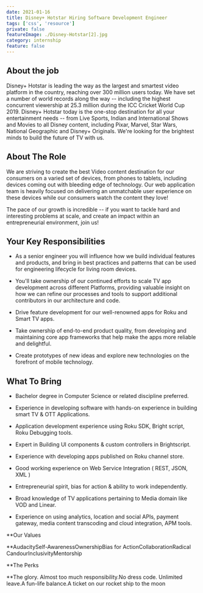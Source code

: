 ```yaml
---
date: 2021-01-16
title: Disney+ Hotstar Hiring Software Development Engineer
tags: ['css', 'resource']
private: false
featureImage: ./Disney-Hotstar[2].jpg
category: internship
feature: false
---
```

**About the job**
-----------------



Disney+ Hotstar is leading the way as the largest and smartest video platform in the country, reaching over 300 million users today. We have set a number of world records along the way -- including the highest concurrent viewership at 25.3 million during the ICC Cricket World Cup 2019. Disney+ Hotstar today is the one-stop destination for all your entertainment needs -- from Live Sports, Indian and International Shows and Movies to all Disney content, including Pixar, Marvel, Star Wars, National Geographic and Disney+ Originals. We're looking for the brightest minds to build the future of TV with us.



**About The Role**
------------------



We are striving to create the best Video content destination for our consumers on a varied set of devices, from phones to tablets, including devices coming out with bleeding edge of technology. Our web application team is heavily focused on delivering an unmatchable user experience on these devices while our consumers watch the content they love!



The pace of our growth is incredible -- if you want to tackle hard and interesting problems at scale, and create an impact within an entrepreneurial environment, join us!



**Your Key Responsibilities**
-----------------------------



-   As a senior engineer you will influence how we build individual features and products, and bring in best practices and patterns that can be used for engineering lifecycle for living room devices.

-   You'll take ownership of our continued efforts to scale TV app development across different Platforms, providing valuable insight on how we can refine our processes and tools to support additional contributors in our architecture and code.

-   Drive feature development for our well-renowned apps for Roku and Smart TV apps.

-   Take ownership of end-to-end product quality, from developing and maintaining core app frameworks that help make the apps more reliable and delightful.

-   Create prototypes of new ideas and explore new technologies on the forefront of mobile technology.



**What To Bring**
-----------------



-   Bachelor degree in Computer Science or related discipline preferred.

-   Experience in developing software with hands-on experience in building smart TV & OTT Applications.

-   Application development experience using Roku SDK, Bright script, Roku Debugging tools.

-   Expert in Building UI components & custom controllers in Brightscript.

-   Experience with developing apps published on Roku channel store.

-   Good working experience on Web Service Integration ( REST, JSON, XML )

-   Entrepreneurial spirit, bias for action & ability to work independently.

-   Broad knowledge of TV applications pertaining to Media domain like VOD and Linear.

-   Experience on using analytics, location and social APIs, payment gateway, media content transcoding and cloud integration, APM tools.



**Our Values



**AudacitySelf-AwarenessOwnershipBias for ActionCollaborationRadical CandourInclusivityMentorship



**The Perks



**The glory. Almost too much responsibility.No dress code. Unlimited leave.A fun-life balance.A ticket on our rocket ship to the moon